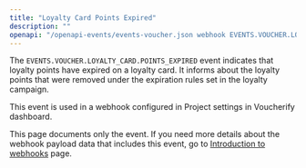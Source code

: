 ```yaml
---
title: "Loyalty Card Points Expired"
description: ""
openapi: "/openapi-events/events-voucher.json webhook EVENTS.VOUCHER.LOYALTY_CARD.POINTS_EXPIRED"
---
```


The `EVENTS.VOUCHER.LOYALTY_CARD.POINTS_EXPIRED` event indicates that loyalty points have expired on a loyalty card. It informs about the loyalty points that were removed under the expiration rules set in the loyalty campaign.

This event is used in a webhook configured in Project settings in Voucherify dashboard.

<Note>This page documents only the event. If you need more details about the webhook payload data that includes this event, go to [Introduction to webhooks](/api-reference/introduction-to-webhooks "Introduction to webhooks v2024-01-01") page.</Note>
